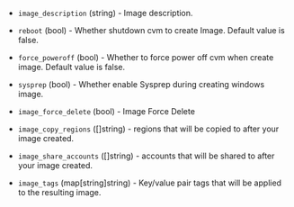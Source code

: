 <!-- Code generated from the comments of the TencentCloudImageConfig struct in builder/tencentcloud/cvm/image_config.go; DO NOT EDIT MANUALLY -->

- `image_description` (string) - Image description.

- `reboot` (bool) - Whether shutdown cvm to create Image. Default value is
  false.

- `force_poweroff` (bool) - Whether to force power off cvm when create image.
  Default value is false.

- `sysprep` (bool) - Whether enable Sysprep during creating windows image.

- `image_force_delete` (bool) - Image Force Delete

- `image_copy_regions` ([]string) - regions that will be copied to after
  your image created.

- `image_share_accounts` ([]string) - accounts that will be shared to
  after your image created.

- `image_tags` (map[string]string) - Key/value pair tags that will be applied to the resulting image.

<!-- End of code generated from the comments of the TencentCloudImageConfig struct in builder/tencentcloud/cvm/image_config.go; -->
